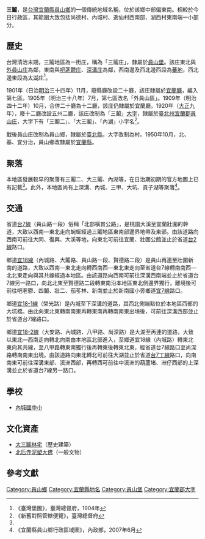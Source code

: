 {{noteTA
|1 = zh-cn:庄; zh-hk:庄; zh-tw:庄;
}}
'''三鬮'''，是[[台灣|台灣]][[宜蘭縣|宜蘭縣]][[員山鄉|員山鄉]]的一個傳統地域名稱，位於該鄉中部偏東南。相較於今日行政區，其範圍大致包括尚德村、內城村、逸仙村西南部、湖西村東南端一小部分。

==歷史==
台灣清治末期，三鬮地區為一街庄，稱為「三鬮庄」，隸屬於[[員山堡|員山堡]]。該庄東北與[[外員山_(宜蘭縣)|外員山庄]]為鄰，東南與[[吧荖鬱庄|吧荖鬱庄]]、[[深溝庄|深溝庄]]為鄰，西南邊及西北邊西段為[[蕃地|蕃地]]，西北邊東段為[[大湖_(宜蘭縣)|大湖庄]]<ref name="臺灣堡圖">《臺灣堡圖》，臺灣總督府，1904年</ref>。

1901年（日治[[明治|明治]]三十四年）11月，廢縣廳改設二十廳，該庄隸屬於[[宜蘭廳|宜蘭廳]]，編入第七區。1905年（明治三十八年）7月，第七區改名「外員山區」。1909年（明治四十二年）10月，合併二十廳為十二廳，該庄仍隸屬於宜蘭廳。1920年（[[大正|大正]]九年），廢十二廳改設五州二廳，該庄改制為「三鬮」[[大字|大字]]，隸屬於[[臺北州|臺北州]][[宜蘭郡|宜蘭郡]][[員山庄|員山庄]]，大字下有「三鬮二」、「大三鬮」、「內湖」小字名<ref>《新舊對照管轄便覽》，臺灣總督府</ref>。

戰後員山庄改制為員山鄉，隸屬於[[臺北縣|臺北縣]]，大字改制為村。1950年10月，北、基、宜分治，員山鄉改隸屬於[[宜蘭縣|宜蘭縣]]。

==聚落==
本地區發展較早的聚落有三鬮二、大三鬮、內湖等，在日治期初期的官方地圖上已有記載<ref name="臺灣堡圖"/>。此外，本地區尚有上深溝、內城、三甲、大坑、貢子湖等聚落<ref>《宜蘭縣員山鄉行政區域圖》，內政部，2007年6月</ref>。

==交通==
省道[[台7線|台7線]]（員山路一段）俗稱「北部橫貫公路」，是桃園大溪至宜蘭壯圍的幹道，大致以西南—東北走向蜿蜒經過三鬮地區東南部邊界地帶及東部。由該道路向西南可前往大同、復興、大溪等地，向東北可前往宜蘭、壯圍公館並止於省道[[台2線|台2線]]路口。

鄉道[[宜18線|宜18線]]（內城路、大鬮路、員山路一段、賢德路二段）是員山再連至壯圍新南的道路，大致以西南—東北走向轉西南西—東北東走向至省道台7線轉南南西—北北東走向與其共線經過本地區。由該道路向西南可前往深溝西南端並止於省道台7線另一路口，向北北東至賢德路二段轉東南沿本地區東北側邊界獨行，離境後可前往吧荖鬱、四鬮、壯二、茄苳林、新南並止於新南國小旁鄉道[[宜7線|宜7線]]路口。

鄉道[[宜18-1線|宜18-1線]]（榮光路）是內城至下深溝的道路，其西北側端點位於本地區西部的大坑橋。由此向東北東轉南南東再轉東南再轉南南東出境後，可前往深溝西部並止於省道台7線路口。

鄉道[[宜18-2線|宜18-2線]]（大安路、內城路、八甲路、尚深路）是大湖至再連的道路，大致以東北—西南走向轉北向南由本地區北部進入，至鄉道宜18線（內城路）轉東北東向其共線，至八甲路轉東南獨行後再轉東後轉東北東，經省道台7線路口至尚深路轉南南東出境。由該道路向東北轉北可前往大湖並止於省道[[台7丁線|台7丁線]]路口，向南南東可前往深溝東部、溪洲西部，再轉西可前往中溪洲的葫蘆堵、洲仔西部的上深溝並止於省道台7線另一路口。

==學校==
*[[內城國中小|內城國中小]]

==文化資產==
*[[大三鬮林宅|大三鬮林宅]]（歷史建築）
*[[北后寺泥塑大佛|北后寺泥塑大佛]]（一般文物）

==參考文獻==
{{reflist}}

{{宜蘭郡}}

[[Category:員山鄉|Category:員山鄉]]
[[Category:宜蘭縣地名|Category:宜蘭縣地名]]
[[Category:員山堡|Category:員山堡]]
[[Category:宜蘭郡大字|Category:宜蘭郡大字]]